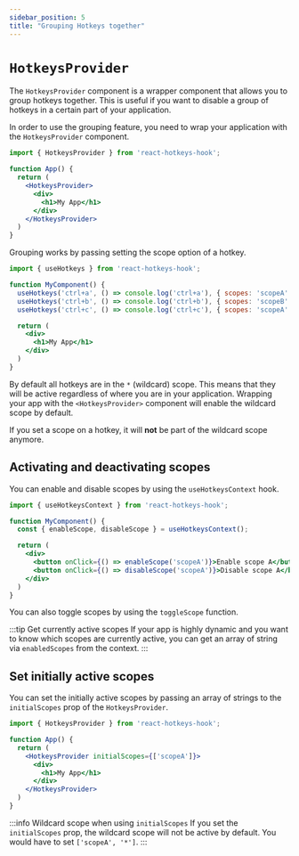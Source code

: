 ```yaml
---
sidebar_position: 5
title: "Grouping Hotkeys together"
---
```


# `HotkeysProvider`

The `HotkeysProvider` component is a wrapper component that allows you to group hotkeys together.
This is useful if you want to disable a group of hotkeys in a certain part of your application.

In order to use the grouping feature, you need to wrap your application with the `HotkeysProvider` component.

```jsx
import { HotkeysProvider } from 'react-hotkeys-hook';

function App() {
  return (
    <HotkeysProvider>
      <div>
        <h1>My App</h1>
      </div>
    </HotkeysProvider>
  )
}
```

Grouping works by passing setting the scope option of a hotkey.

```jsx
import { useHotkeys } from 'react-hotkeys-hook';

function MyComponent() {
  useHotkeys('ctrl+a', () => console.log('ctrl+a'), { scopes: 'scopeA' })
  useHotkeys('ctrl+b', () => console.log('ctrl+b'), { scopes: 'scopeB' })
  useHotkeys('ctrl+c', () => console.log('ctrl+c'), { scopes: 'scopeA' })

  return (
    <div>
      <h1>My App</h1>
    </div>
  )
}
```

By default all hotkeys are in the `*` (wildcard) scope. This means that they will be active regardless of where you are in your application.
Wrapping your app with the `<HotkeysProvider>` component will enable the wildcard scope by default.

If you set a scope on a hotkey, it will **not** be part of the wildcard scope anymore.

## Activating and deactivating scopes

You can enable and disable scopes by using the `useHotkeysContext` hook.

```jsx
import { useHotkeysContext } from 'react-hotkeys-hook';

function MyComponent() {
  const { enableScope, disableScope } = useHotkeysContext();

  return (
    <div>
      <button onClick={() => enableScope('scopeA')}>Enable scope A</button>
      <button onClick={() => disableScope('scopeA')}>Disable scope A</button>
    </div>
  )
}
```

You can also toggle scopes by using the `toggleScope` function.

:::tip Get currently active scopes
If your app is highly dynamic and you want to know which scopes are currently active, you can get an array of string via
`enabledScopes` from the context.
:::

## Set initially active scopes

You can set the initially active scopes by passing an array of strings to the `initialScopes` prop of the `HotkeysProvider`.

```jsx
import { HotkeysProvider } from 'react-hotkeys-hook';

function App() {
  return (
    <HotkeysProvider initialScopes={['scopeA']}>
      <div>
        <h1>My App</h1>
      </div>
    </HotkeysProvider>
  )
}
```

:::info Wildcard scope when using `initialScopes`
If you set the `initialScopes` prop, the wildcard scope will not be active by default. You would have to set `['scopeA', '*']`.
:::
